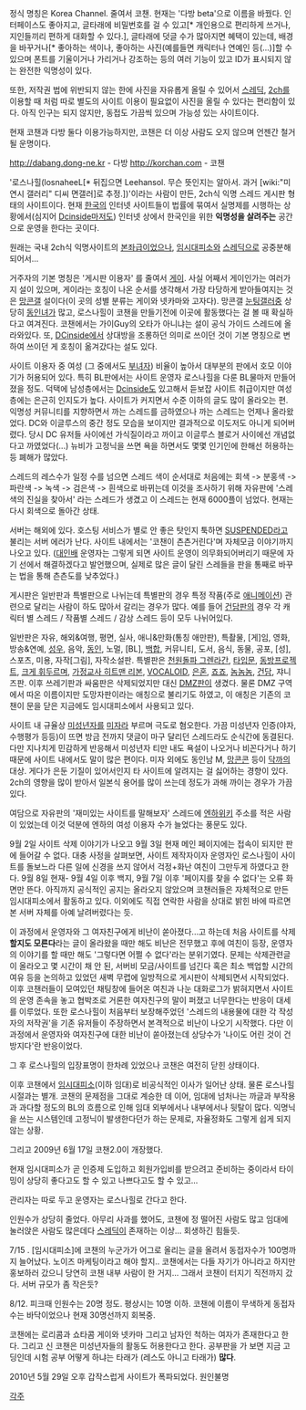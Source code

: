정식 명칭은 Korea Channel. 줄여서 코챈.
현재는 '다방 beta'으로 이름을 바꿨다. 
인터페이스도 좋아지고, 글타래에 비밀번호를 걸 수 있고[* 개인용으로 편리하게 쓰거나, 지인들끼리 편하게 대화할 수 있다.], 글타래에 덧글 수가 많아지면 혜택이 있는데, 배경을 바꾸거나[* 좋아하는 색이나, 좋아하는 사진(예를들면 캐릭터나 연예인 등(...)]할 수 있으며
폰트를 기울이거나 가리거나 강조하는 등의 여러 기능이 있고 ID가 표시되지 않는 완전한 익명성이 있다.

또한, 저작권 법에 위반되지 않는 한에 사진을 자유롭게 올릴 수 있어서 [[스레딕]], [[2ch]]를 이용할 때 처럼 따로 별도의 사이트 이용이 필요없이 사진을 올릴 수 있다는 편리함이 있다.
아직 인구는 되지 않지만, 동접도 가끔씩 있으며 가능성 있는 사이트이다.

현재 코챈과 다방 둘다 이용가능하지만, 코챈은 더 이상 사람도 오지 않으며 언젠간 철거될 운명이다.

[[http://dabang.dong-ne.kr]] - 다방
[[http://korchan.com]] - 코챈

'로스나힐(losnaheeL[* 뒤집으면 Leehansol. 무슨 뜻인지는 알아서. 과거 [wiki:"미연시 갤러리" 디씨 면갤러]로 추정.])'이라는 사람이 만든, 2ch식 익명 스레드 게시판 형태의 사이트이다. 현재 [[한국]]의 인터넷 사이트들이 법률에 묶여서 실명제를 시행하는 상황에서(심지어 [[Dcinside]]마저도) 인터넷 상에서 한국인을 위한 '''익명성을 살려주는''' 공간으로 운영을 한다는 곳이다. 

원래는 국내 2ch식 익명사이트의 [[본좌]]급이었으나, [[임시대피소]]와 [[스레딕]]으로 공중분해되어서...
 
거주자의 기본 명칭은 '게시판 이용자' 를 줄여서 [[게이]]. 사실 어째서 게이인가는 여러가지 설이 있으며, 게이라는 호칭이 나온 순서를 생각해서 가장 타당하게 받아들여지는 것은 [[망콘갤]] 설이다(이 곳의 성별 분류는 게이와 넷카마와 고자다). 망콘갤 [[눈팅]]갤러중 상당히 [[동인녀]]가 많고, 로스나힐이 코챈을 만들기전에 이곳에 활동했다는 걸 볼 때 확실하다고 여겨진다. 코챈에서는 가이Guy의 오타가 아니냐는 설이 공식 가이드 스레드에 올라와있다. 또, [[DCinside]]에서 상대방을 조롱하던 의미로 쓰이던 것이 기본 명칭으로 변하여 쓰이던 게 호칭이 옮겨갔다는 설도 있다.

사이트 이용자 중 여성 (그 중에서도 [[부녀자]]) 비율이 높아서 대부분의 판에서 호모 이야기가 허용되어 있다. 특히 BL판에서는 사이트 운영자 로스나힐을 다룬 BL물마저 만들어졌을 정도. 덕택에 남성층에서는 [[Dcinside]]도 있고해서 듣보잡 사이트 취급이지만 여성층에는 은근히 인지도가 높다. 사이트가 커지면서 수준 이하의 글도 많이 올라오는 편. 익명성 커뮤니티를 지향하면서 까는 스레드를 금하였으나 까는 스레드는 언제나 올라왔었다. DC와 이글루스의 중간 정도 모습을 보이지만 결과적으로 이도저도 아니게 되어버렸다. 당시 DC 유저들 사이에선 가식질이라고 까이고 이글루스 블로거 사이에선 개념없다고 까였었다(...) 뉴비가 고정닉을 쓰면 욕을 하면서도 몇몇 인기인에 한해선 허용하는 등 폐해가 많았다.

스레드의 레스수가 일정 수를 넘으면 스레드 색이 순서대로 처음에는 회색 -> 분홍색 -> 파란색 -> 녹색 -> 검은색 -> 흰색으로 바뀌는데 이것을 조사하기 위해 자유판에 '스레색의 진실을 찾아서' 라는 스레드가 생겼고 이 스레드는 현재 6000플이 넘었다. 현재는 다시 회색으로 돌아간 상태.

서버는 해외에 있다. 호스팅 서비스가 별로 안 좋은 탓인지 툭하면 [[SUSPENDED]]라고 불리는 서버 에러가 난다. 사이트 내에서는 '코챈이 츤츤거린다'며 자체모금 이야기까지 나오고 있다. ([[대인배]] 운영자는 그렇게 되면 사이트 운영이 의무화되어버리기 때문에 자기 선에서 해결하겠다고 발언했으며, 실제로 많은 글이 달린 스레들을 판을 통째로 바꾸는 법을 통해 츤츤도를 낮추었다.)

게시판은 일반판과 특별판으로 나뉘는데 특별판의 경우 특정 작품(주로 [[애니메이션]]) 관련으로 달리는 사람이 하도 많아서 갈리는 경우가 많다. 예를 들어 [[건담]]판의 경우 각 캐릭터 별 스레드 / 작품별 스레드 / 감상 스레드 등이 모두 나뉘어있다.

일반판은 자유, 해외&여행, 평면, 실사, 애니&만화(통칭 애만판), 특촬물, [게]임, 영화, 방송&연예, [[성우]], 음악, [[동인]], 노멀, [BL], [[백합]], 커뮤니티, 도서, 음식, 동물, 공포, [성], 스포츠, 미용, 자작[그림], 자작소설판.
특별판은 [[천원돌파 그렌라간]], [[타입문]], [[동방프로젝트]], [[크게 휘두르며]], [[가정교사 히트맨 리본]], [[VOCALOID]], [[은혼]], [[죠죠]], [[놈놈놈]], [[건담]], 쟈니즈판. 이후 쓰레기판과 싸움판은 삭제되었지만 대신 [[DMZ]]판이 생겼다. 물론 DMZ 구역에서 따온 이름이지만 도망자판이라는 애칭으로 불리기도 하였고, 이 애칭은 기존의 코챈이 문을 닫은 지금에도 임시대피소에서 사용되고 있다.

사이트 내 규율상 [[미성년자]]를 [[미자]]라 부르며 극도로 혐오한다. 가끔 미성년자 인증(야자, 수행평가 등등)이 뜨면 방금 전까지 댓글이 마구 달리던 스레드라도 순식간에 동결된다. 다만 지나치게 민감하게 반응해서 미성년자 티만 내도 욕설이 나오거나 비꼰다거나 하기 때문에 사이트 내에서도 말이 많은 편이다. 미자 외에도 동인남 M, [[망콘콘]] 등이 [[닥까]]의 대상. 게다가 은둔 기질이 있어서인지 타 사이트에 알려지는 걸 싫어하는 경향이 있다. 2ch의 영향을 많이 받아서 일본식 용어를 많이 쓰는데 정도가 과해 까이는 경우가 가끔 있다.

여담으로 자유판의 '재미있는 사이트를 말해보자' 스레드에 [[엔하위키]] 주소를 적은 사람이 있었는데 이것 덕분에 엔하의 여성 이용자 수가 늘었다는 풍문도 있다. 

9월 2일 사이트 삭제 이야기가 나오고 9월 3일 현재 메인 페이지에는 접속이 되지만 판에 들어갈 수 없다. 대충 사정을 살펴보면, 사이트 제작자이자 운영자인 로스나힐이 사이트를 돌보느라 다른 일에 신경을 쓰지 않어서 걱정+화난 여친이 그만두게 하였다고 한다. 9월 8일 현재- 9월 4일 이후 백지, 9월 7일 이후 '페이지를 찾을 수 없다'는 오류 화면만 뜬다.
아직까지 공식적인 공지는 올라오지 않았으며 코챈러들은 자체적으로 만든 임시대피소에서 활동하고 있다. 이외에도 직접 연락한 사람을 상대로 밝힌 바에 따르면 본 서버 자체를 아예 날려버렸다는 듯.

이 과정에서 운영자와 그 여자친구에게 비난이 쏟아졌다...고 하는데 처음 사이트를 삭제'''할지도 모른다'''라는 글이 올라왔을 때만 해도 비난은 전무했고 후에 여친이 등장, 운영자의 이야기를 할 때만 해도 '그렇다면 어쩔 수 없다'라는 분위기였다. 
문제는 삭제관련글이 올라오고 몇 시간이 채 안 된, 서버비 모금/사이트를 넘긴다 혹은 최소 백업할 시간의 여유 등을 논의하고 있었던 새벽 무렵에 일방적으로 게시판이 삭제되면서 시작되었다. 이후 코챈러들이 모여있던 채팅창에 들어온 여친과 나눈 대화로그가 밝혀지면서 사이트의 운영 존속을 놓고 협박조로 거론한 여자친구의 말이 퍼졌고 너무한다는 반응이 대세를 이루었다. 또한 로스나힐이 처음부터 보장해주었던 '스레드의 내용물에 대한 각 작성자의 저작권'을 기존 유저들이 주장하면서 본격적으로 비난이 나오기 시작했다. 다만 이 과정에서 운영자와 여자친구에 대한 비난이 쏟아졌는데 상당수가 '나이도 어린 것이 건방지다'란 반응이었다.

그 후 로스나힐의 입장표명이 한차례 있었으나 코챈은 여전히 닫힌 상태이다.

이후 코챈에서 [[임시대피소]](이하 임대)로 비공식적인 이사가 일어난 상태. 물론 로스나힐 시절과는 별개. 코챈의 문제점을 그대로 계승한 데 이어, 임대에 넘처나는 까글과 부작용과 과다할 정도의 BL의 흐름으로 인해 임대 외부에서나 내부에서나 뒷탈이 많다. 익명닉을 쓰는 시스템인데 고정닉이 발생한다던가 하는 문제로, 자율정화도 그렇게 쉽게 되지 않는 상황.


그리고 2009년 6월 17일 코챈2.0이 개장했다.

현재 임시대피소가 곧 인증제 도입하고 회원가입비를 받으려고 준비하는 중이라서 타이밍이 상당히 좋다고도 할 수 있고 나쁘다고도 할 수 있고...

관리자는 따로 두고 운영자는 로스나힐로 간다고 한다. 

인원수가 상당히 줄었다. 아무리 사과를 했어도, 코챈에 정 떨어진 사람도 많고 임대에 눌러앉은 사람도 많은데다 [[스레딕]]이 존재하는 이상... 회생하긴 힘들듯.

7/15 . [임시대피소]에 코챈의 누군가가 어그로 올리는 글을 올려서 동접자수가 100명까지 늘어났다. 노이즈 마케팅이라고 해야 할지.. 코챈에서는 다들 자기가 아니라고 하지만 홍보하러 갔으니 당연히 코챈 내부 사람이 한 거지... 그래서 코챈이 터지기 직전까지 갔다. 서버 규모가 좀 작은듯?

8/12. 피크때 인원수는 20명 정도. 평상시는 10명 이하. 코챈에 이름이 무색하게 동접자수는 바닥이었으나 현재 30명선까지 회복중.


코챈에는 로리콤과 쇼타콤 게이와 넷카마 그리고 남자인 척하는 여자가 존재한다고 한다. 그리고 신 코챈은 미성년자들의 활동도 허용한다고 한다. 공부판을 가 보면 지금 고딩인데 시험 공부 어떻게 하냐는 타래가 (레스도 아니고 타래가) '''많다'''.


2010년 5월 29일 오후 갑작스럽게 사이트가 폭파되었다. 원인불명

[[각주]]
